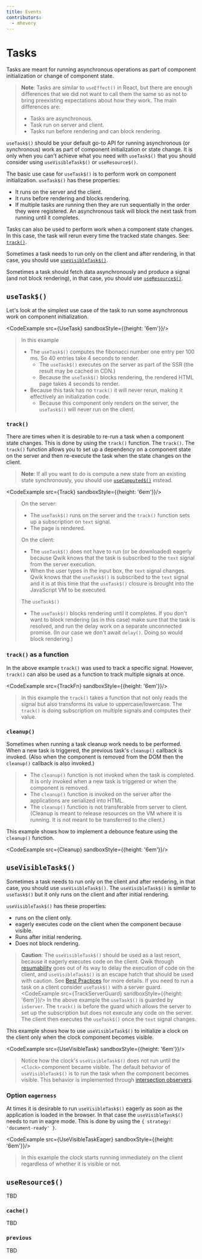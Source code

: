 ```yaml
---
title: Events
contributors:
  - mhevery
---
```




# Tasks

Tasks are meant for running asynchronous operations as part of component initialization or change of component state. 

> **Note**: Tasks are similar to `useEffect()` in React, but there are enough differences that we did not want to call them the same so as not to bring preexisting expectations about how they work. The main differences are:
> - Tasks are asynchronous.
> - Task run on server and client.
> - Tasks run before rendering and can block rendering.


`useTask$()` should be your default go-to API for running asynchronous (or synchronous) work as part of component initialization or state change. It is only when you can't achieve what you need with `useTask$()` that you should consider using `useVisibleTask$()` or `useResource$()`.

The basic use case for `useTask$()` is to perform work on component initialization. `useTask$()` has these properties:
- It runs on the server and the client.
- It runs before rendering and blocks rendering.
- If multiple tasks are running then they are run sequentially in the order they were registered. An asynchronous task will block the next task from running until it completes.

Tasks can also be used to perform work when a component state changes. In this case, the task will rerun every time the tracked state changes. See: [`track()`](#track).

Sometimes a task needs to run only on the client and after rendering, in that case, you should use [`useVisibleTask$()`](#usevisibletask).

Sometimes a task should fetch data asynchronously and produce a signal (and not block rendering), in that case, you should use [`useResource$()`](#useresource).

## `useTask$()`

Let's look at the simplest use case of the task to run some asynchronous work on component initialization.

<CodeExample src={UseTask} sandboxStyle={{height: '6em'}}/>

> In this example 
> - The `useTask$()` computes the fibonacci number one entry per 100 ms. So 40 entries take 4 seconds to render. 
>   - The `useTask$()` executes on the server as part of the SSR (the result may be cached in CDN.)
>   - Because the `useTask$()` blocks rendering, the rendered HTML page takes 4 seconds to render.
> - Because this task has no `track()` it will never rerun, making it effectively an initialization code.
>   - Because this component only renders on the server, the `useTask$()` will never run on the client.

### `track()`

There are times when it is desirable to re-run a task when a component state changes. This is done by using the `track()` function. The `track()`. The `track()` function allows you to set up a dependency on a component state on the server and then re-execute the task when the state changes on the client.

> **Note**: If all you want to do is compute a new state from an existing state synchronously, you should use [`useComputed$()`](/docs/components/state/#usecomputed) instead.

<CodeExample src={Track} sandboxStyle={{height: '6em'}}/>

> On the server:
> - The `useTask$()` runs on the server and the `track()` function sets up a subscription on `text` signal.
> - The page is rendered.
> 
> On the client:
> - The `useTask$()` does not have to run (or be downloaded) eagerly because Qwik knows that the task is subscribed to the `text` signal from the server execution. 
> - When the user types in the input box, the `text` signal changes. Qwik knows that the `useTask$()` is subscribed to the `text` signal and it is at this time that the `useTask$()` closure is brought into the JavaScript VM to be executed. 
>
> The `useTask$()`
> - The `useTask$()` blocks rendering until it completes. If you don't want to block rendering (as in this case) make sure that the task is resolved, and run the delay work on a separate unconnected promise. (In our case we don't await `delay()`. Doing so would block rendering.)

### `track()` as a function

In the above example `track()` was used to track a specific signal. However, `track()` can also be used as a function to track multiple signals at once. 

<CodeExample src={TrackFn} sandboxStyle={{height: '6em'}}/>

> In this example the `track()` takes a function that not only reads the signal but also transforms its value to uppercase/lowercase. The `track()` is doing subscription on multiple signals and computes their value. 


### `cleanup()`

Sometimes when running a task cleanup work needs to be performed. When a new task is triggered, the previous task's `cleanup()` callback is invoked. (Also when the component is removed from the DOM then the `cleanup()` callback is also invoked.)

> - The `cleanup()` function is not invoked when the task is completed. It is only invoked when a new task is triggered or when the component is removed.
> - The `cleanup()` function is invoked on the server after the applications are serialized into HTML.
> - The `cleanup()` function is not transferable from server to client. (Cleanup is meant to release resources on the VM where it is running. It is not meant to be transferred to the client.)

This example shows how to implement a debounce feature using the `cleanup()` function.

<CodeExample src={Cleanup} sandboxStyle={{height: '6em'}}/>

## `useVisibleTask$()`

Sometimes a task needs to run only on the client and after rendering, in that case, you should use `useVisibleTask$()`. The `useVisibleTask$()` is similar to `useTask$()` but it only runs on the client and after initial rendering.

`useVisibleTask$()` has these properties:
- runs on the client only.
- eagerly executes code on the client when the component because visible.
- Runs after initial rendering.
- Does not block rendering.


> **Caution**: The `useVisibleTask$()` should be used as a last resort, because it eagerly executes code on the client. Qwik through [resumability]() goes out of its way to delay the execution of code on the client, and `useVisibleTask$()` is an escape hatch that should be used with caution. See [Best Practices](/best-practices/#dont-register-events-eagerly-with-usevisibletask) for more details.
> If you need to run a task on a client consider `useTask$()` with a server guard.
> <CodeExample src={TrackServerGuard} sandboxStyle={{height: '6em'}}/>
> In the above example the `useTask$()` is guarded by `isServer`. The `track()` is before the guard which allows the server to set up the subscription but does not execute any code on the server. The client then executes the `useTask$()` once the `text` signal changes.

This example shows how to use `useVisibleTask$()` to initialize a clock on the client only when the clock component becomes visible.

<CodeExample src={UseVisibleTask} sandboxStyle={{height: '6em'}}/>

> Notice how the clock's `useVisibleTask$()` does not run until the `<Clock>` component became visible.  The default behavior of `useVisibleTask$()` is to run the task when the component becomes visible. This behavior is implemented through [intersection observers](https://developer.mozilla.org/en-US/docs/Web/API/Intersection_Observer_API).

### Option `eagerness`

At times it is desirable to run `useVisibleTask$()` eagerly as soon as the application is loaded in the browser. In that case the `useVisibleTask$()` needs to run in eagre mode.  This is done by using the `{ strategy: 'document-ready' }`.

<CodeExample src={UseVisibleTaskEager} sandboxStyle={{height: '6em'}}/>

> In this example the clock starts running immediately on the client regardless of whether it is visible or not.

## `useResource$()`

TBD

### `cache()`
TBD

### `previous`
TBD